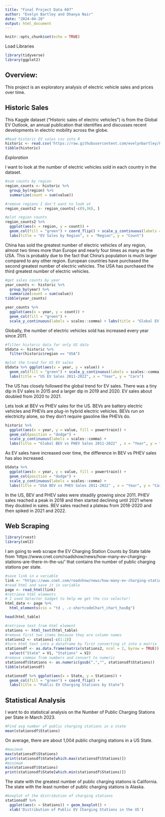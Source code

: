 ```yaml
---
title: "Final Project Data 607"
author: "Evelyn Bartley and Dhanya Nair"
date: "2024-04-28"
output: html_document
---
```


```r
knitr::opts_chunk$set(echo = TRUE)
```

Load Libraries
```r
library(tidyverse)
library(ggplot2)
```


## Overview:

This project is an exploratory analysis of electric vehicle sales and prices over time.


## Historic Sales 

This Kaggle dataset ("Historic sales of electric vehicles") is from the Global EV Outlook, an annual publication that identifies and discusses recent developments in electric mobility across the globe.

```r
#Read historic EV sales csv into R
historic <- read.csv('https://raw.githubusercontent.com/evelynbartley/Final-Project-607/main/IEA-EV-dataEV%20salesCarsHistorical.csv', header = TRUE)
tibble(historic)
```
*Exploration*

I want to look at the number of electric vehicles sold in each country in the dataset.

```r
#sum counts by region
region_counts <- historic %>% 
  group_by(region) %>%
  summarize(count = sum(value))

#remove regions I don't want to look at
region_counts2 <- region_counts[-c(9,36), ]
```

```r
#plot region counts 
region_counts2 %>%
  ggplot(aes(x = region, y = count)) + 
  geom_col(fill = "green") + coord_flip() + scale_y_continuous(labels = scales::comma) +
  labs(title = "EV Sales by Region", x = "Region", y = "Count")
```

China has sold the greatest number of electric vehicles of any region, almost two times more than Europe and nearly four times as many as the USA. This is probably due to the fact that China's population is much larger compared to any other region. European countries have purchased the second greatest number of electric vehicles. The USA has purchased the third greatest number of electric vehicles. 


```r
#get sales counts by year
year_counts <- historic %>% 
  group_by(year) %>%
  summarize(count = sum(value))
tibble(year_counts)
```

```r
year_counts %>%
  ggplot(aes(x = year, y = count)) + 
  geom_col(fill = "green") + 
  scale_y_continuous(labels = scales::comma) + labs(title = "Global EV Sales 2011-2022", x = "Year", y = "Cars")
```
Globally, the number of electric vehicles sold has increased every year since 2011.

```r
#filter historic data for only US data
USdata <- historic %>%
  filter(historic$region == "USA")

#plot the trend for US EV sales
USdata %>% ggplot(aes(x = year, y = value)) + 
  geom_col(fill = "green") + scale_y_continuous(labels = scales::comma) + 
  labs(title = "US EV Sales 2011-2022", x = "Year", y = "Cars")
```

The US has closely followed the global trend for EV sales. There was a tiny dip in EV sales in 2015 and a larger dip in 2019 and 2020. EV sales about doubled from 2020 to 2021.

Lets look at BEV vs PHEV sales for the US. BEVs are battery electric vehicles and PHEVs are plug-in hybrid electric vehicles. BEVs run on electricity alone, so they don't require gasoline like PHEVs do.

```r
historic %>%
  ggplot(aes(x = year, y = value, fill = powertrain)) +
  geom_col(position = "dodge") +
  scale_y_continuous(labels = scales::comma) +
  labs(title = "Global BEV vs PHEV Sales 2011-2022" , x = "Year", y = "Cars")
```
As EV sales have increased over time, the difference in BEV vs PHEV sales has also increased.

```r
USdata %>%
  ggplot(aes(x = year, y = value, fill = powertrain)) +
  geom_col(position = "dodge") +
  scale_y_continuous(labels = scales::comma) +
  labs(title = "USA BEV vs PHEV Sales 2011-2022" , x = "Year", y = "Cars")
```
In the US, BEV and PHEV sales were steadily growing since 2011. PHEV sales reached a peak in 2018 and then started declining until 2021 where they doubled in sales. BEV sales reached a plateau from 2018-2020 and then spiked in 2021 and 2022.



## Web Scraping

```r
library(rvest)
library(xml2)
```

I am going to web scrape the EV Charging Station Counts by State table from 'https://www.cnet.com/roadshow/news/how-many-ev-charging-stations-are-there-in-the-us/' that contains the number of public charging stations per state.

```r
#save link in a variable
link <- "https://www.cnet.com/roadshow/news/how-many-ev-charging-stations-are-there-in-the-us/"
#read html and save it in variable
page <- read_html(link)
#retrieve html elements 
# I used Selector Gadget to help me get the css selector!
html_data <- page %>%
  html_elements(css = "td , .c-shortcodeChart_chart_hasBg")

head(html_table)
```


```r
#retrieve text from html element
stations <- html_text(html_table)
#remove first two items because they are column names
stations2 <- stations[-c(1:2)]
#turn html text into a dataframe by first converting it into a matrix
stationsdf <- as.data.frame(matrix(stations2, ncol = 2, byrow = TRUE)) %>%
  select("State" = V1, "Stations" = V2)
#remove commas from numbers and convert to numeric
stationsdf$Stations <- as.numeric(gsub(",","", stationsdf$Stations))
tibble(stationsdf)
```

```r
stationsdf %>% ggplot(aes(x = State, y = Stations)) + 
  geom_col(fill = "green") + coord_flip() +
  labs(title = "Public EV Charging Stations by State")
```



## Statistical Analysis

I want to do statistical analysis on the Number of Public Charging Stations per State in March 2023.
```r
#Find avg number of public charging stations in a state
mean(stationsdf$Stations)
```
On average, there are about 1,004 public charging stations in a US State.


```r
#maximum
max(stationsdf$Stations)
print(stationsdf$State[which.max(stationsdf$Stations)])
#minimum
min(stationsdf$Stations)
print(stationsdf$State[which.min(stationsdf$Stations)])

```
The state with the greatest number of public charging stations is California.
The state with the least number of public charging stations is Alaska.

```r
#boxplot of the distribution of charging stations
stationsdf %>% 
  ggplot(aes(x = Stations)) + geom_boxplot() + 
  xlab('Distribution of Public EV Charging Stations in the US')
```

